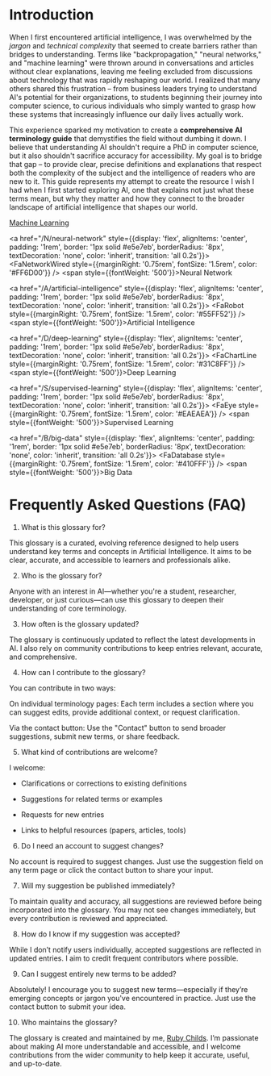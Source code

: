 
# Introduction

When I first encountered artificial intelligence, I was overwhelmed by the *jargon* and *technical complexity* that seemed to create barriers rather than bridges to understanding. Terms like "backpropagation," "neural networks," and "machine learning" were thrown around in conversations and articles without clear explanations, leaving me feeling excluded from discussions about technology that was rapidly reshaping our world. I realized that many others shared this frustration – from business leaders trying to understand AI's potential for their organizations, to students beginning their journey into computer science, to curious individuals who simply wanted to grasp how these systems that increasingly influence our daily lives actually work.

This experience sparked my motivation to create a **comprehensive AI terminology guide** that demystifies the field without dumbing it down. I believe that understanding AI shouldn't require a PhD in computer science, but it also shouldn't sacrifice accuracy for accessibility. My goal is to bridge that gap – to provide clear, precise definitions and explanations that respect both the complexity of the subject and the intelligence of readers who are new to it. This guide represents my attempt to create the resource I wish I had when I first started exploring AI, one that explains not just what these terms mean, but why they matter and how they connect to the broader landscape of artificial intelligence that shapes our world.

<div style={{display: 'grid', gridTemplateColumns: 'repeat(auto-fit, minmax(250px, 1fr))', gap: '1rem', marginTop: '2rem'}}>
  <a href="/M/machine-learning" style={{display: 'flex', alignItems: 'center', padding: '1rem', border: '1px solid #e5e7eb', borderRadius: '8px', textDecoration: 'none', color: 'inherit', transition: 'all 0.2s'}}>
    <FaBrain style={{marginRight: '0.75rem', fontSize: '1.5rem', color: '#410FFF'}} />
    <span style={{fontWeight: '500'}}>Machine Learning</span>
  </a>
  
  <a href="/N/neural-network" style={{display: 'flex', alignItems: 'center', padding: '1rem', border: '1px solid #e5e7eb', borderRadius: '8px', textDecoration: 'none', color: 'inherit', transition: 'all 0.2s'}}>
    <FaNetworkWired style={{marginRight: '0.75rem', fontSize: '1.5rem', color: '#FF6D00'}} />
    <span style={{fontWeight: '500'}}>Neural Network</span>
  </a>
  
  <a href="/A/artificial-intelligence" style={{display: 'flex', alignItems: 'center', padding: '1rem', border: '1px solid #e5e7eb', borderRadius: '8px', textDecoration: 'none', color: 'inherit', transition: 'all 0.2s'}}>
    <FaRobot style={{marginRight: '0.75rem', fontSize: '1.5rem', color: '#55FF52'}} />
    <span style={{fontWeight: '500'}}>Artificial Intelligence</span>
  </a>
  
  <a href="/D/deep-learning" style={{display: 'flex', alignItems: 'center', padding: '1rem', border: '1px solid #e5e7eb', borderRadius: '8px', textDecoration: 'none', color: 'inherit', transition: 'all 0.2s'}}>
    <FaChartLine style={{marginRight: '0.75rem', fontSize: '1.5rem', color: '#31C8FF'}} />
    <span style={{fontWeight: '500'}}>Deep Learning</span>
  </a>
  
  <a href="/S/supervised-learning" style={{display: 'flex', alignItems: 'center', padding: '1rem', border: '1px solid #e5e7eb', borderRadius: '8px', textDecoration: 'none', color: 'inherit', transition: 'all 0.2s'}}>
    <FaEye style={{marginRight: '0.75rem', fontSize: '1.5rem', color: '#EAEAEA'}} />
    <span style={{fontWeight: '500'}}>Supervised Learning</span>
  </a>
  
  <a href="/B/big-data" style={{display: 'flex', alignItems: 'center', padding: '1rem', border: '1px solid #e5e7eb', borderRadius: '8px', textDecoration: 'none', color: 'inherit', transition: 'all 0.2s'}}>
    <FaDatabase style={{marginRight: '0.75rem', fontSize: '1.5rem', color: '#410FFF'}} />
    <span style={{fontWeight: '500'}}>Big Data</span>
  </a>
</div>

# Frequently Asked Questions (FAQ)

1. What is this glossary for?

This glossary is a curated, evolving reference designed to help users understand key terms and concepts in Artificial Intelligence. It aims to be clear, accurate, and accessible to learners and professionals alike.

2. Who is the glossary for?

Anyone with an interest in AI—whether you're a student, researcher, developer, or just curious—can use this glossary to deepen their understanding of core terminology.

3. How often is the glossary updated?

The glossary is continuously updated to reflect the latest developments in AI. I also rely on community contributions to keep entries relevant, accurate, and comprehensive.

4. How can I contribute to the glossary?

You can contribute in two ways:

On individual terminology pages: Each term includes a section where you can suggest edits, provide additional context, or request clarification.

Via the contact button: Use the "Contact" button to send broader suggestions, submit new terms, or share feedback.

5. What kind of contributions are welcome?

I welcome:

- Clarifications or corrections to existing definitions

- Suggestions for related terms or examples

- Requests for new entries

- Links to helpful resources (papers, articles, tools)

6. Do I need an account to suggest changes?

No account is required to suggest changes. Just use the suggestion field on any term page or click the contact button to share your input.

7. Will my suggestion be published immediately?

To maintain quality and accuracy, all suggestions are reviewed before being incorporated into the glossary. You may not see changes immediately, but every contribution is reviewed and appreciated.

8. How do I know if my suggestion was accepted?

While I don’t notify users individually, accepted suggestions are reflected in updated entries. I aim to credit frequent contributors where possible.

9. Can I suggest entirely new terms to be added?

Absolutely! I encourage you to suggest new terms—especially if they’re emerging concepts or jargon you've encountered in practice. Just use the contact button to submit your idea.

10. Who maintains the glossary?

The glossary is created and maintained by me, [Ruby Childs](https://rubychilds.com). I’m passionate about making AI more understandable and accessible, and I welcome contributions from the wider community to help keep it accurate, useful, and up-to-date.
